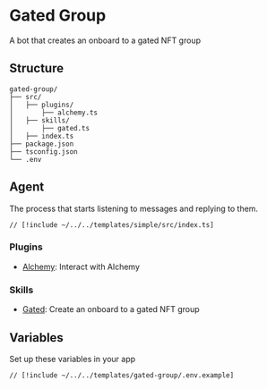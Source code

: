 # Gated Group

A bot that creates an onboard to a gated NFT group

## Structure

```
gated-group/
├── src/
│   ├── plugins/
│       ├── alchemy.ts
│   ├── skills/
│       ├── gated.ts
│   ├── index.ts
├── package.json
├── tsconfig.json
└── .env
```

## Agent

The process that starts listening to messages and replying to them.

```tsx [src/index.ts]
// [!include ~/../../templates/simple/src/index.ts]
```

### Plugins

- [Alchemy](/plugins/alchemy): Interact with Alchemy

### Skills

- [Gated](/framework/skills/gated): Create an onboard to a gated NFT group

## Variables

Set up these variables in your app

```bash [cmd]
// [!include ~/../../templates/gated-group/.env.example]
```
